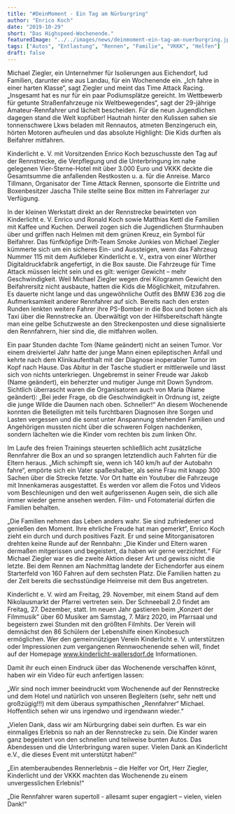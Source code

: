 ```yaml
---
title: "#DeinMoment - Ein Tag am Nürburgring"
author: "Enrico Koch"
date: "2019-10-29"
short: "Das Highspeed-Wochenende."
featuredImage: "../../images/news/deinmoment-ein-tag-am-nuerburgring.jpg"
tags: ["Autos", "Entlastung", "Rennen", "Familie", "VKKK", "Helfen"]
draft: false
---
```

Michael Ziegler, ein Unternehmer für Isolierungen aus Eichendorf, lud Familien, darunter eine aus Landau, für ein Wochenende ein. „Ich fahre in einer harten Klasse“, sagt Ziegler und meint das Time Attack Racing. „Insgesamt hat es nur für ein paar Podiumsplätze gereicht. Im Wettbewerb für getunte Straßenfahrzeuge nix Weltbewegendes“, sagt der 29-jährige Amateur-Rennfahrer und lächelt bescheiden. Für die neun Jugendlichen dagegen stand die Welt kopfüber! Hautnah hinter den Kulissen sahen sie tonnenschwere Lkws beladen mit Rennautos, atmeten Benzingeruch ein, hörten Motoren aufheulen und das absolute Highlight: Die Kids durften als Beifahrer mitfahren.

Kinderlicht e. V. mit Vorsitzenden Enrico Koch bezuschusste den Tag auf der Rennstrecke, die Verpflegung und die Unterbringung im nahe gelegenen Vier-Sterne-Hotel mit über 3.000 Euro und VKKK deckte die Gesamtsumme die anfallenden Restkosten u. a. für die Anreise. Marco Tillmann, Organisator der Time Attack Rennen, sponsorte die Eintritte und Boxenbesitzer Jascha Thile stellte seine Box mitten im Fahrerlager zur Verfügung.

In der kleinen Werkstatt direkt an der Rennstrecke bewirteten von Kinderlicht e. V. Enrico und Ronald Koch sowie Matthias Kettl die Familien mit Kaffee und Kuchen. Derweil zogen sich die Jugendlichen Sturmhauben über und griffen nach Helmen mit dem grünen Kreuz, ein Symbol für Beifahrer. Das fünfköpfige Drift-Team Smoke Junkies von Michael Ziegler kümmerte sich um ein sicheres Ein- und Aussteigen, wenn das Fahrzeug Nummer 115 mit dem Aufkleber Kinderlicht e. V., extra von einer Wörther Digitaldruckfabrik angefertigt, in die Box sauste. Die Fahrzeuge für Time Attack müssen leicht sein und es gilt: weniger Gewicht – mehr Geschwindigkeit. Weil Michael Ziegler wegen drei Kilogramm Gewicht den Beifahrersitz nicht ausbaute, hatten die Kids die Möglichkeit, mitzufahren. Es dauerte nicht lange und das ungewöhnliche Outfit des BMW E36 zog die Aufmerksamkeit anderer Rennfahrer auf sich. Bereits nach den ersten Runden lenkten weitere Fahrer ihre PS-Bomber in die Box und boten sich als Taxi über die Rennstrecke an. Überwältigt von der Hilfsbereitschaft hängte man eine gelbe Schutzweste an den Streckenposten und diese signalisierte den Rennfahrern, hier sind die, die mitfahren wollen.

Ein paar Stunden dachte Tom (Name geändert) nicht an seinen Tumor. Vor einem dreiviertel Jahr hatte der junge Mann einen epileptischen Anfall und kehrte nach dem Klinikaufenthalt mit der Diagnose inoperabler Tumor im Kopf nach Hause. Das Abitur in der Tasche studiert er mittlerweile und lässt sich von nichts unterkriegen. Ungebremst in seiner Freude war Jakob (Name geändert), ein beherzter und mutiger Junge mit Down Syndrom. Sichtlich überrascht waren die Organisatoren auch von Maria (Name geändert): „Bei jeder Frage, ob die Geschwindigkeit in Ordnung ist, zeigte die junge Wilde die Daumen nach oben. Schneller!“ An diesem Wochenende konnten die Beteiligten mit teils furchtbaren Diagnosen ihre Sorgen und Lasten vergessen und die sonst unter Anspannung stehenden Familien und Angehörigen mussten nicht über die schweren Folgen nachdenken, sondern lächelten wie die Kinder vom rechten bis zum linken Ohr.

Im Laufe des freien Trainings steuerten schließlich acht zusätzliche Rennfahrer die Box an und so sprangen letztendlich auch Fahrten für die Eltern heraus. „Mich schimpft sie, wenn ich 140 km/h auf der Autobahn fahre“, empörte sich ein Vater spaßeshalber, als seine Frau mit knapp 300 Sachen über die Strecke fetzte. Vor Ort hatte ein Youtuber die Fahrzeuge mit Innenkameras ausgestattet. Es werden vor allem die Fotos und Videos vom Beschleunigen und den weit aufgerissenen Augen sein, die sich alle immer wieder gerne ansehen werden. Film- und Fotomaterial dürfen die Familien behalten.

„Die Familien nehmen das Leben anders wahr. Sie sind zufriedener und genießen den Moment. Ihre ehrliche Freude hat man gemerkt“, Enrico Koch zieht ein durch und durch positives Fazit. Er und seine Mitorganisatoren drehten keine Runde auf der Rennbahn: „Die Kinder und Eltern waren dermaßen mitgerissen und begeistert, da haben wir gerne verzichtet.“ Für Michael Ziegler war es die zweite Aktion dieser Art und gewiss nicht die letzte. Bei dem Rennen am Nachmittag landete der Eichendorfer aus einem Starterfeld von 160 Fahren auf dem sechsten Platz. Die Familien hatten zu der Zeit bereits die sechsstündige Heimreise mit dem Bus angetreten.

Kinderlicht e. V. wird am Freitag, 29. November, mit einem Stand auf dem Nikolausmarkt der Pfarrei vertreten sein. Der Schneeball 2.0 findet am Freitag, 27. Dezember, statt. Im neuen Jahr gastieren beim „Konzert der Filmmusik“ über 60 Musiker am Samstag, 7. März 2020, im Pfarrsaal und begeistern zwei Stunden mit den größten Filmhits. Der Verein will demnächst den 86 Schülern der Lebenshilfe einen Kinobesuch ermöglichen. Wer den gemeinnützigen Verein Kinderlicht e. V. unterstützen oder Impressionen zum vergangenen Rennwochenende sehen will, findet auf der Homepage www.kinderlicht-wallersdorf.de Informationen.

Damit ihr euch einen Eindruck über das Wochenende verschaffen könnt, haben  wir ein Video für euch anfertigen lassen:

„Wir sind noch immer beeindruckt vom Wochenende auf der Rennstrecke und dem Hotel und natürlich von unseren Begleitern (sehr, sehr nett und großzügig!!!) mit dem überaus sympathischen „Rennfahrer“ Michael. Hoffentlich sehen wir uns irgendwo und irgendwann wieder.“

„Vielen Dank, dass wir am Nürburgring dabei sein durften. Es war ein einmaliges Erlebnis so nah an der Rennstrecke zu sein. Die Kinder waren ganz begeistert von den schnellen und teilweise bunten Autos. Das Abendessen und die Unterbringung waren super. Vielen Dank an Kinderlicht e.V., die dieses Event mit unterstützt haben!“

„Ein atemberaubendes Rennerlebnis – die Helfer vor Ort, Herr Ziegler, Kinderlicht und der VKKK machten das Wochenende zu einem unvergesslichen Erlebnis!“

„Die Rennfahrer waren supertoll - allesamt super engagiert – vielen, vielen Dank!“
